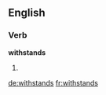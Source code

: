 ==English==

===Verb===
'''withstands'''

# {{en-third-person singular of|withstand}}

[[de:withstands]]
[[fr:withstands]]